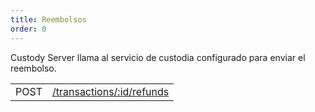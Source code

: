 ```yaml
---
title: Reembolsos
order: 0
---
```



Custody Server llama al servicio de custodia configurado para enviar el reembolso.

<EndpointsTable title="Endpoints">

|      |                                                     |
| ---- | --------------------------------------------------- |
| POST | [/transactions/:id/refunds](../send-refund.api.mdx) |

</EndpointsTable>
